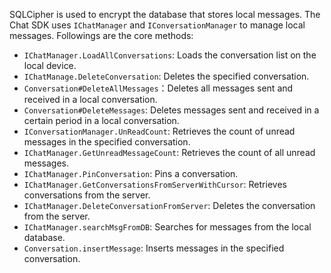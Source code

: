 <PlatformWrapper platform="windows">

SQLCipher is used to encrypt the database that stores local messages. The Chat SDK uses `IChatManager` and `IConversationManager` to manage local messages. Followings are the core methods:

- `IChatManager.LoadAllConversations`: Loads the conversation list on the local device.
- `IChatManage.DeleteConversation`: Deletes the specified conversation.
- `Conversation#DeleteAllMessages`：Deletes all messages sent and received in a local conversation.
- `Conversation#DeleteMessages`: Deletes messages sent and received in a certain period in a local conversation.
- `IConversationManager.UnReadCount`: Retrieves the count of unread messages in the specified conversation.
- `IChatManager.GetUnreadMessageCount`: Retrieves the count of all unread messages.
- `IChatManager.PinConversation`: Pins a conversation.
- `IChatManager.GetConversationsFromServerWithCursor`: Retrieves conversations from the server.
- `IChatManager.DeleteConversationFromServer`: Deletes the conversation from the server.
- `IChatManager.searchMsgFromDB`: Searches for messages from the local database.
- `Conversation.insertMessage`: Inserts messages in the specified conversation.

</PlatformWrapper>